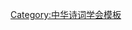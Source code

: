 {{Navbox
| name   = 中华诗词学会第三届理事会
| title  = [[中华诗词学会]]第三届理事会
| above  = 2010年6月－2015年8月
| bodyclass = hlist
| group1 = 名誉会长
| list1  = 
* [[布赫|布　赫]]
* [[孙孚凌]]
* [[馬萬祺|{{Box|马万祺}}]]
* [[杨汝岱]]
* [[贺敬之]]
* [[张锲|{{Box|张　锲}}]]
* [[王巨才]]
* [[李锐 (1917年)|李　锐]]
* [[刘征 (1926年)|刘　征]]
* [[霍松林]]
* [[杨叔子]]
* [[马识途]]
* [[杨应彬|{{Box|杨应彬}}]]
* [[陈奎元]]
* [[李继耐]]
| group2 = 荣誉会长
| list2  = [[林世铿]]
| group3 = 驻会名誉会长
| list3  = [[郑伯农]]
| group4 = 会长
| list4  = [[郑欣淼]]
| group5 = 常务副会长
| list5  = [[李文朝]]
| group6 = 副会长
| list6  = 
* [[王亚平 (1949年)|王亚平]]
* [[刘麒子]]
* [[李玉臻]]
* [[李树喜]]
* [[杨逸明]]
* [[张桂兴]]
* [[张福有]]
* [[周兴俊]]
* [[赵京战]]
* [[星汉|星　汉]]
* [[钟振振]]
* [[宣奉华]]
* [[彭崇谷]]
* [[褚水敖]]
| group7 = 秘书长
| list7  = [[王改正]]
| group8 = 顾问
| list8  = 
* [[梁东 (1932年)|梁　东]]
* [[周笃文]]
* [[杨金亭]]
* [[欧阳鹤]]
* [[张结|张　结]]
* [[林从龙]]
* [[蔡厚示]]
* [[阚家蓂]]
* [[叶嘉莹]]
* [[周克玉|{{Box|周克玉}}]]
* [[张岳琦]]
* [[钟家佐]]
* [[陈昊苏]]
* [[谈立人]]
* [[张作斌]]
* [[段天顺]]
* [[刘成果]]
* [[郭世昌]]
* [[凌启鸿]]
* [[何郝炬]]
* [[苗枫林|{{Box|苗枫林}}]]
* [[方祖岐]]
* [[顾浩|顾　浩]]
* [[徐晓春]]
* [[宋淑华]]
* [[郭洪岐]]
* [[王国明]]
* [[杨资元]]
* [[张汉青]]
* [[欧初|欧　初]]
* [[胡世厚]]
* [[刘人寿]]
* [[张璋|张　璋]]
* [[王充闾]]
* [[范敬宜|{{Box|范敬宜}}]]
* [[萧耀堂|肖耀堂]]
* [[令狐安]]
* [[唐双宁]]
* [[袁忠秀]]
* [[李栋恒]]
* [[丁芒|丁　芒]]
* [[陳耕 (1948年)|陈　耕]]
* [[叶玉超]]
* [[谭克平]]
* [[林恭祖]]
* [[丁方明|{{Box|丁方明}}]]
* [[李维嘉 (1918年)|李维嘉]]
* [[冉砚农]]
* [[李书卷]]
* [[岳宣义]]
* [[张勃兴]]
* [[袁行霈]]
* [[项宗西]]
* [[程郁錣]]
* [[张文勋]]
* [[贾若瑜]]
* [[晨崧|晨　崧]]
* [[丁国成]]
* [[雍文华]]
* [[赵焱森]]
* [[武正国]]
* [[王德虎]]
* [[李一信]]
* [[谭博文|{{Box|谭博文}}]]
* [[李殿魁]]
* [[秦中吟]]
* [[萧永义]]
| below  = 标注：{{Box|任内逝世}}
}}<noinclude>
{{collapsible option}}
[[Category:中华诗词学会模板]]
</noinclude>